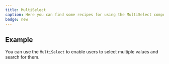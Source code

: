 ```yaml
---
title: MultiSelect
caption: Here you can find some recipes for using the MultiSelect component.
badge: new
---
```


## Example

You can use the `MultiSelect` to enable users to select multiple values and search for them.

<ComponentDemo file="./multiselect-basic.demo.tsx" />
